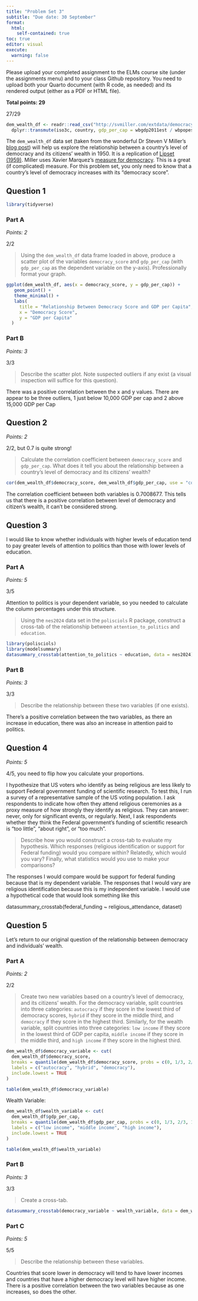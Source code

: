 ```yaml
---
title: "Problem Set 3"
subtitle: "Due date: 30 September"
format: 
  html:
    self-contained: true
toc: true
editor: visual
execute: 
  warning: false
---
```


Please upload your completed assignment to the ELMs course site (under the assignments menu) and to your class Github repository. You need to upload both your Quarto document (with R code, as needed) and its rendered output (either as a PDF or HTML file).

**Total points: 29**

::: callout-note
27/29
:::

```r
dem_wealth_df <- readr::read_csv("http://svmiller.com/extdata/democracy-income-1950.csv") |> 
  dplyr::transmute(iso3c, country, gdp_per_cap = wbgdp2011est / wbpopest, democracy_score = xm_qudsest)
```

The `dem_wealth_df` data set (taken from the wonderful Dr Steven V Miller's [blog post](https://svmiller.com/blog/2023/09/democracy-income-correlation-analysis/)) will help us explore the relationship between a country's level of democracy and its citizens' wealth in 1950. It is a replication of [Lipset (1959)](https://www.cambridge.org/core/journals/american-political-science-review/article/abs/some-social-requisites-of-democracy-economic-development-and-political-legitimacy1/26559429359F42D3E9B8BC82CA65546A). Miller uses Xavier Marquez's [measure for democracy](https://www.cambridge.org/core/journals/political-analysis/article/democratic-compromise-a-latent-variable-analysis-of-ten-measures-of-regime-type/2A6B2BBA6F80367644F2C5007E1CFC29). This is a great (if complicated) measure. For this problem set, you only need to know that a country's level of democracy increases with its "democracy score".

## Question 1

```r
library(tidyverse)
```

### Part A

*Points: 2*

::: callout-note
2/2
:::

> Using the `dem_wealth_df` data frame loaded in above, produce a scatter plot of the variables `democracy_score` and `gdp_per_cap` (with `gdp_per_cap` as the dependent variable on the y-axis). Professionally format your graph.

```r
ggplot(dem_wealth_df, aes(x = democracy_score, y = gdp_per_cap)) +
   geom_point() +
   theme_minimal() +
   labs(
     title = "Relationship Between Democracy Score and GDP per Capita",
     x = "Democracy Score",
     y = "GDP per Capita"
  )
```

### Part B

*Points: 3*

::: callout-note
3/3
:::

> Describe the scatter plot. Note suspected outliers if any exist (a visual inspection will suffice for this question).

There was a positive correlation between the x and y values. There are appear to be three outliers, 1 just below 10,000 GDP per cap and 2 above 15,000 GDP per Cap

## Question 2

*Points: 2*

::: callout-note
2/2, but 0.7 is quite strong!
:::

> Calculate the correlation coefficient between `democracy_score` and `gdp_per_cap`. What does it tell you about the relationship between a country's level of democracy and its citizens' wealth?

```r

cor(dem_wealth_df$democracy_score, dem_wealth_df$gdp_per_cap, use = "complete.obs")


```

The correlation coefficient between both variables is 0.7008677. This tells us that there is a positive correlation between level of democracy and citizen's wealth, it can't be considered strong.

## Question 3

I would like to know whether individuals with higher levels of education tend to pay greater levels of attention to politics than those with lower levels of education.

### Part A

*Points: 5*

::: callout-note
3/5

Attention to politics is your dependent variable, so you needed to calculate the column percentages under this structure.
:::

> Using the `nes2024` data set in the `polisciols` R package, construct a cross-tab of the relationship between `attention_to_politics` and `education`.

```r
library(polisciols)
library(modelsummary)
datasummary_crosstab(attention_to_politics ~ education, data = nes2024)

```

### Part B

*Points: 3*

::: callout-note
3/3
:::

> Describe the relationship between these two variables (if one exists).

There's a positive correlation between the two variables, as there an increase in education, there was also an increase in attention paid to politics.

## Question 4

*Points: 5*

::: callout-note
4/5, you need to flip how you calculate your proportions.
:::

I hypothesize that US voters who identify as being religious are less likely to support Federal government funding of scientific research. To test this, I run a survey of a representative sample of the US voting population. I ask respondents to indicate how often they attend religious ceremonies as a proxy measure of how strongly they identify as religious. They can answer: never, only for significant events, or regularly. Next, I ask respondents whether they think the Federal government's funding of scientific research is "too little", "about right", or "too much".

> Describe how you would construct a cross-tab to evaluate my hypothesis. Which responses (religious identification or support for Federal funding) would you compare within? Relatedly, which would you vary? Finally, what statistics would you use to make your comparisons?

The responses I would compare would be support for federal funding because that is my dependent variable. The responses that I would vary are religious identification because this is my independent variable. I would use a hypothetical code that would look something like this

datasummary_crosstab(federal_funding \~ religious_attendance, dataset)

## Question 5

Let's return to our original question of the relationship between democracy and individuals' wealth.

### Part A

*Points: 2*

::: callout-note
2/2
:::

> Create two new variables based on a country's level of democracy, and its citizens' wealth. For the democracy variable, split countries into three categories: `autocracy` if they score in the lowest third of democracy scores, `hybrid` if they score in the middle third, and `democracy` if they score in the highest third. Similarly, for the wealth variable, split countries into three categories: `low income` if they score in the lowest third of GDP per capita, `middle income` if they score in the middle third, and `high income` if they score in the highest third.

```r

dem_wealth_df$democracy_variable <- cut(
  dem_wealth_df$democracy_score,
  breaks = quantile(dem_wealth_df$democracy_score, probs = c(0, 1/3, 2/3, 1), na.rm = TRUE),
  labels = c("autocracy", "hybrid", "democracy"),
  include.lowest = TRUE
)

table(dem_wealth_df$democracy_variable)

```

Wealth Variable:

```r
dem_wealth_df$wealth_variable <- cut(
  dem_wealth_df$gdp_per_cap,
  breaks = quantile(dem_wealth_df$gdp_per_cap, probs = c(0, 1/3, 2/3, 1), na.rm = TRUE),
  labels = c("low income", "middle income", "high income"),
  include.lowest = TRUE
)

table(dem_wealth_df$wealth_variable)
```

### Part B

*Points: 3*

::: callout-note
3/3
:::

> Create a cross-tab.

```r

datasummary_crosstab(democracy_variable ~ wealth_variable, data = dem_wealth_df)

```

### Part C

*Points: 5*

::: callout-note
5/5
:::

> Describe the relationship between these variables.

Countries that score lower in democracy will tend to have lower incomes and countries that have a higher democracy level will have higher income. There is a positive correlation between the two variables because as one increases, so does the other.
